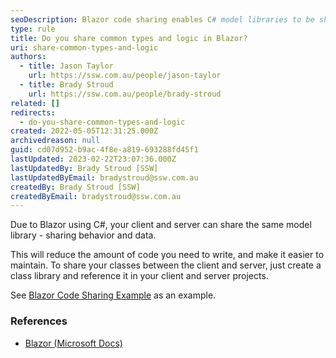 ```yaml
---
seoDescription: Blazor code sharing enables C# model libraries to be shared between client and server, reducing development effort and maintenance needs.
type: rule
title: Do you share common types and logic in Blazor?
uri: share-common-types-and-logic
authors:
  - title: Jason Taylor
    url: https://ssw.com.au/people/jason-taylor
  - title: Brady Stroud
    url: https://ssw.com.au/people/brady-stroud
related: []
redirects:
  - do-you-share-common-types-and-logic
created: 2022-05-05T12:31:25.000Z
archivedreason: null
guid: cd07d952-b9ac-4f8e-a819-693288fd45f1
lastUpdated: 2023-02-22T23:07:36.000Z
lastUpdatedBy: Brady Stroud [SSW]
lastUpdatedByEmail: bradystroud@ssw.com.au
createdBy: Brady Stroud [SSW]
createdByEmail: bradystroud@ssw.com.au
---
```


Due to Blazor using C#, your client and server can share the same model library - sharing behavior and data.

This will reduce the amount of code you need to write, and make it easier to maintain.
To share your classes between the client and server, just create a class library and reference it in your client and server projects.

See [Blazor Code Sharing Example](https://github.com/bradystroud/BlazorCodeSharingExample) as an example.

### References

- [Blazor (Microsoft Docs)](https://docs.microsoft.com/en-us/aspnet/core/blazor)
